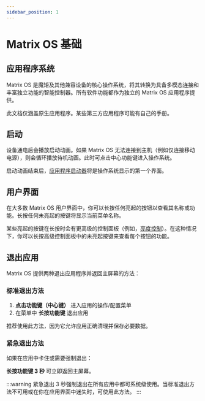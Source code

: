 ```yaml
---
sidebar_position: 1
---
```


# Matrix OS 基础

## 应用程序系统

Matrix OS 是魔矩及其他兼容设备的核心操作系统，将其转换为具备多模态连接和丰富独立功能的智能控制器。所有软件功能都作为独立的 Matrix OS 应用程序提供。

此文档仅涵盖原生应用程序。某些第三方应用程序可能有自己的手册。

## 启动

设备通电后会播放启动动画。如果 Matrix OS 无法连接到主机（例如仅连接移动电源），则会循环播放待机动画。此时可点击中心功能键进入操作系统。

启动动画结束后，[应用程序启动器](/docs/MatrixOS/ApplicationLauncher)将是操作系统显示的第一个界面。

## 用户界面

在大多数 Matrix OS 用户界面中，你可以长按任何亮起的按钮以查看其名称或功能。长按任何未亮起的按键将显示当前菜单名称。

某些亮起的按键在长按时会有更高级的控制面板（例如，[亮度控制](/docs/MatrixOS/SystemSettings#brightness-control)）。在这种情况下，你可以长按高级控制面板中的未亮起按键来查看每个按钮的功能。

## 退出应用

Matrix OS 提供两种退出应用程序并返回主屏幕的方法：

### 标准退出方法
1. **点击功能键（中心键）** 进入应用的操作/配置菜单
2. 在菜单中 **长按功能键** 退出应用

推荐使用此方法，因为它允许应用正确清理并保存必要数据。

### 紧急退出方法
如果在应用中卡住或需要强制退出：

**长按功能键 3 秒** 可立即返回主屏幕。

:::warning 紧急退出
3 秒强制退出在所有应用中都可系统级使用。当标准退出方法不可用或在你在应用界面中迷失时，可使用此方法。
:::
